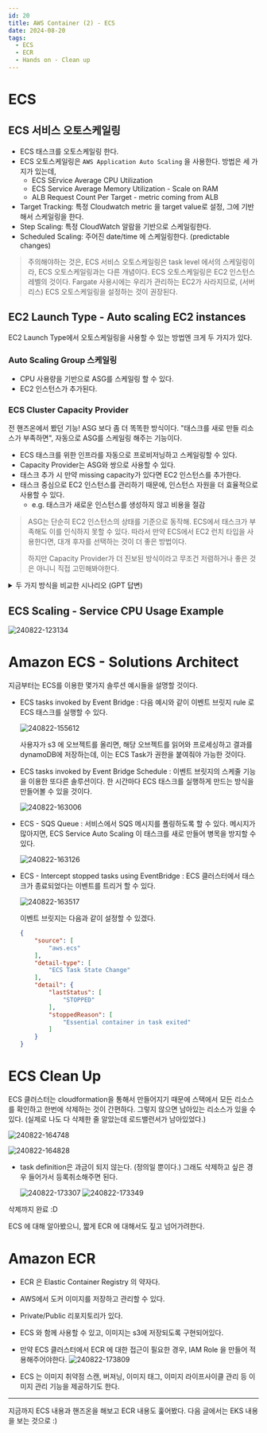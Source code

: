 ```yaml
---
id: 20
title: AWS Container (2) - ECS
date: 2024-08-20
tags:
  - ECS
  - ECR
  - Hands on - Clean up
---
```


# ECS

## ECS 서비스 오토스케일링

- ECS 태스크를 오토스케일링 한다.
- ECS 오토스케일링은 `AWS Application Auto Scaling` 을 사용한다. 방법은 세 가지가 있는데,
  - ECS SErvice Average CPU Utilization
  - ECS Service Average Memory Utilization - Scale on RAM
  - ALB Request Count Per Target - metric coming from ALB
- Target Tracking: 특정 Cloudwatch metric 을 target value로 설정, 그에 기반해서 스케일링을 한다.
- Step Scaling: 특정 CloudWatch 알람을 기반으로 스케일링한다.
- Scheduled Scaling: 주어진 date/time 에 스케일링한다. (predictable changes)

> 주의해야하는 것은, ECS 서비스 오토스케일링은 task level 에서의 스케일링이라,
> ECS 오토스케일링과는 다른 개념이다. ECS 오토스케일링은 EC2 인스턴스 레벨의 것이다.
> Fargate 사용시에는 우리가 관리하는 EC2가 사라지므로, (서버리스) ECS 오토스케일링을 설정하는 것이 권장된다.

## EC2 Launch Type - Auto scaling EC2 instances

EC2 Launch Type에서 오토스케일링을 사용할 수 있는 방법엔 크게 두 가지가 있다.

### Auto Scaling Group 스케일링

- CPU 사용량을 기반으로 ASG를 스케일링 할 수 있다.
- EC2 인스턴스가 추가된다.

### ECS Cluster Capacity Provider

전 핸즈온에서 봤던 기능! ASG 보다 좀 더 똑똑한 방식이다. "태스크를 새로 만들 리소스가 부족하면", 자동으로 ASG를 스케일링 해주는 기능이다.

- ECS 태스크를 위한 인프라를 자동으로 프로비저닝하고 스케일링할 수 있다.
- Capacity Provider는 ASG와 쌍으로 사용할 수 있다.
- 태스크 추가 시 만약 missing capacity가 있다면 EC2 인스턴스를 추가한다.
- 태스크 중심으로 EC2 인스턴스를 관리하기 때문에, 인스턴스 자원을 더 효율적으로 사용할 수 있다.
  - e.g. 태스크가  새로운 인스턴스를 생성하지 않고 비용을 절감

> ASG는 단순히 EC2 인스턴스의 상태를 기준으로 동작해. ECS에서 태스크가 부족해도 이를 인식하지 못할 수 있다.
> 따라서 만약 ECS에서 EC2 런치 타입을 사용한다면, 대개 후자를 선택하는 것이 더 좋은 방법이다.
> 
> 하지만 Capacity Provider가 더 진보된 방식이라고 무조건 저렴하거나 좋은 것은 아니니 직접 고민해봐야한다.

<details>
<summary>두 가지 방식을 비교한 시나리오 (GPT 답변)</summary>

물론이야! 예시를 통해 두 가지 방식이 어떻게 동작하는지 설명할게.

### 시나리오 1: Auto Scaling Group (ASG)만 사용

1. **환경 설정**: 웹 애플리케이션이 EC2 인스턴스에서 호스팅되고 있고, ASG를 사용해 CPU 사용량이 70% 이상일 때 인스턴스를 추가하고, 30% 이하일 때 인스턴스를 줄이도록 설정했다고 가정해.

2. **상황 1 - 트래픽 증가**: 사용자가 많아져 CPU 사용량이 80%에 도달했어. ASG는 이 값을 감지하고 새로운 EC2 인스턴스를 1대 더 추가해. 이제 인스턴스가 2대가 되었고, 트래픽이 분산되면서 CPU 사용량이 다시 50%로 떨어졌어.

3. **상황 2 - 트래픽 감소**: 트래픽이 줄어들면서 CPU 사용량이 20%로 떨어졌어. ASG는 이 값을 감지하고 EC2 인스턴스를 1대 줄였어. 다시 인스턴스는 1대로 돌아갔어.

4. **문제점**: 이 시나리오에서는 **CPU 사용량**만 기준이 되었어. 만약 ECS에서 여러 태스크를 실행 중이었는데, CPU 사용량이 낮아 ASG가 인스턴스를 줄인다면 태스크가 필요한 만큼의 리소스를 얻지 못하게 될 수 있어. 반대로, 태스크가 줄어들었더라도 CPU 사용량이 높다면 불필요한 인스턴스를 추가하게 되어 비용이 증가할 수 있어.

### 시나리오 2: ECS Cluster Capacity Provider 사용

1. **환경 설정**: 동일한 웹 애플리케이션이 ECS 클러스터에서 호스팅되고 있고, Capacity Provider를 사용해 태스크 수요에 따라 인스턴스를 조절하도록 설정했다고 가정해.

2. **상황 1 - 태스크 수요 증가**: 새로운 기능이 추가되어 더 많은 태스크가 필요해졌어. 하지만 현재 실행 중인 EC2 인스턴스로는 이 모든 태스크를 실행하기에 자원이 부족해. Capacity Provider는 이를 감지하고 ASG를 통해 EC2 인스턴스를 1대 더 추가해. 이제 모든 태스크가 정상적으로 실행될 수 있어.

3. **상황 2 - 태스크 수요 감소**: 한편, 밤이 되어 사용자 트래픽이 줄어들면서 실행 중인 태스크가 줄어들어도 충분한 자원이 남아. 이때 Capacity Provider는 사용되지 않는 EC2 인스턴스를 자동으로 제거해. 결과적으로 남아 있는 인스턴스만으로도 태스크를 처리할 수 있게 되었고, 비용이 절감돼.

4. **장점**: 이 시나리오에서는 ECS 태스크의 상태에 따라 인스턴스 수가 조절되었기 때문에 불필요한 인스턴스가 운영되지 않았어. 결과적으로 태스크 실행에 필요한 최소한의 자원만 사용하게 되어 비용 절감 효과가 있었어.

### 핵심 차이

- **ASG만 사용하는 경우**: CPU 사용량과 같은 메트릭을 기준으로 인스턴스 수를 조절해. 태스크 수요와는 상관없이 CPU 사용량이 증가하면 추가 인스턴스를 생성할 수 있고, 반대로 사용량이 감소하면 태스크가 필요한 리소스가 부족해질 수 있어.
  
- **ECS Cluster Capacity Provider를 사용하는 경우**: 태스크 수요를 기준으로 인스턴스를 조절해. 태스크가 실행될 수 있는 최소한의 인스턴스만 유지하도록 관리해 불필요한 비용을 줄일 수 있어.

이 예시에서 볼 수 있듯이, ECS 환경에서는 Capacity Provider를 사용함으로써 태스크 중심의 자원 관리를 통해 더 효율적이고 비용 절감이 가능한 운영이 가능해져.
</details>

## ECS Scaling - Service CPU Usage Example

![240822-123134](/posts/20-container2/240822-123134.png)

# Amazon ECS - Solutions Architect

지금부터는 ECS를 이용한 몇가지 솔루션 예시들을 설명할 것이다.

- ECS tasks invoked by Event Bridge
  : 다음 예시와 같이 이벤트 브릿지 rule 로 ECS 태스크를 실행할 수 있다.

  ![240822-155612](/posts/20-container2/240822-155612.png)

  사용자가 s3 에 오브젝트를 올리면, 해당 오브젝트를 읽어와 프로세싱하고 결과를 dynamoDB에 저장하는데,
  이는 ECS Task가 권한을 붙여줘야 가능한 것이다.

- ECS tasks invoked by Event Bridge Schedule
  : 이벤트 브릿지의 스케줄 기능을 이용한 또다른 솔루션이다.
    한 시간마다 ECS 태스크를 실행하게 만드는 방식을 만들어볼 수 있을 것이다.

  ![240822-163006](/posts/20-container2/240822-163006.png)

- ECS - SQS Queue
  : 서비스에서 SQS 메시지를 폴링하도록 할 수 있다.
    메시지가 많아지면, ECS Service Auto Scaling 이 태스크를 새로 만들어 병목을 방지할 수 있다.

    ![240822-163126](/posts/20-container2/240822-163126.png)

- ECS - Intercept stopped tasks using EventBridge
  : ECS 클러스터에서 태스크가 종료되었다는 이벤트를 트리거 할 수 있다.

  ![240822-163517](/posts/20-container2/240822-163517.png)

  이벤트 브릿지는 다음과 같이 설정할 수 있겠다.
  ```json
  {
      "source": [
          "aws.ecs"
      ],
      "detail-type": [
          "ECS Task State Change"
      ],
      "detail": {
          "lastStatus": [
              "STOPPED"
          ],
          "stoppedReason": [
              "Essential container in task exited"
          ]
      }
  }
  ```

# ECS Clean Up

ECS 클러스터는 cloudformation을 통해서 만들어지기 때문에 스택에서 모든 리소스를 확인하고 한번에 삭제하는 것이 간편하다.
그렇지 않으면 남아있는 리소스가 있을 수 있다. (실제로 나도 다 삭제한 줄 알았는데 로드밸런서가 남아있었다.)

![240822-164748](/posts/20-container2/240822-164748.png)

![240822-164828](/posts/20-container2/240822-164828.png)


- task definition은 과금이 되지 않는다. (정의일 뿐이다.)
  그래도 삭제하고 싶은 경우 들어가서 등록취소해주면 된다.

  ![240822-173307](/posts/20-container2/240822-173307.png)
  ![240822-173349](/posts/20-container2/240822-173349.png)

삭제까지 완료 :D

ECS 에 대해 알아봤으니, 짧게 ECR 에 대해서도 짚고 넘어가려한다.

# Amazon ECR

- ECR 은 Elastic Container Registry 의 약자다.
- AWS에서 도커 이미지를 저장하고 관리할 수 있다.
- Private/Public 리포지토리가 있다.
- ECS 와 함께 사용할 수 있고, 이미지는 s3에 저장되도록 구현되어있다.

- 만약 ECS 클러스터에서 ECR 에 대한 접근이 필요한 경우, IAM Role 을 만들어 적용해주어야한다.
  ![240822-173809](/posts/20-container2/240822-173809.png)

- ECS 는 이미지 취약점 스캔, 버져닝, 이미지 태그, 이미지 라이프사이클 관리 등 이미지 관리 기능을 제공하기도 한다.

---

지금까지 ECS 내용과 핸즈온을 해보고 ECR 내용도 훑어봤다.
다음 글에서는 EKS 내용을 보는 것으로 :)